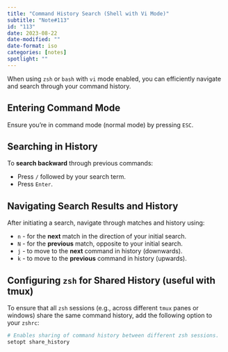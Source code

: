 ```yaml
---
title: "Command History Search (Shell with Vi Mode)"
subtitle: "Note#113"
id: "113"
date: 2023-08-22
date-modified: ""
date-format: iso
categories: [notes]
spotlight: ""
---
```

When using `zsh` or `bash` with `vi` mode enabled, you can efficiently navigate and search through your command history.

## Entering Command Mode

Ensure you're in command mode (normal mode) by pressing `ESC`.

## Searching in History

To **search backward** through previous commands:

* Press `/` followed by your search term.
* Press `Enter`.

## Navigating Search Results and History

After initiating a search, navigate through matches and history using:

* `n` - for the **next** match in the direction of your initial search.
* `N` - for the **previous** match, opposite to your initial search.
* `j` - to move to the **next** command in history (downwards).
* `k` - to move to the **previous** command in history (upwards).

## Configuring `zsh` for Shared History (useful with tmux)

To ensure that all `zsh` sessions (e.g., across different `tmux` panes or windows) share the same command history, add the following option to your `zshrc`:

```sh
# Enables sharing of command history between different zsh sessions.
setopt share_history
```
